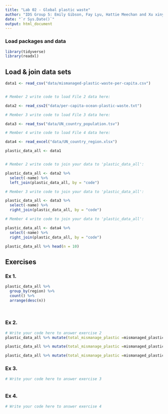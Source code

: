 ```yaml
---
title: "Lab 02 - Global plastic waste"
author: "IDS Group 5: Emily Gibson, Fay Lyu, Hattie Meechan and Xu xinyue"
date: "`r Sys.Date()`"
output: html_document
---
```


### Load packages and data

```r
library(tidyverse)
library(readxl)
```


## Load & join data sets

```r

data1 <- read_csv("data/mismanaged-plastic-waste-per-capita.csv")


# Member 2 write code to load File 2 data here:

data2 <- read_csv2("data/per-capita-ocean-plastic-waste.txt")

# Member 3 write code to load File 3 data here:

data3 <- read_tsv("data/UN_country_population.tsv")

# Member 4 write code to load File 4 data here:

data4 <- read_excel("data/UN_country_region.xlsx")

```



```r

plastic_data_all <- data1


# Member 2 write code to join your data to 'plastic_data_all':

plastic_data_all <- data2 %>%
  select(-name) %>%
  left_join(plastic_data_all, by = "code")

# Member 3 write code to join your data to 'plastic_data_all':

plastic_data_all <- data3 %>%
  select(-name) %>%
  right_join(plastic_data_all, by = "code")

# Member 4 write code to join your data to 'plastic_data_all':

plastic_data_all <- data4 %>%
  select(-name) %>%
  right_join(plastic_data_all, by = "code")

```


```r

plastic_data_all %>% head(n = 10)


```



## Exercises

### Ex 1.

```r

plastic_data_all %>%
  group_by(region) %>%
  count() %>%
  arrange(desc(n))
  
  

```



### Ex 2.

```r
# Write your code here to answer exercise 2
plastic_data_all %>% mutate(total_mismanage_plastic =mismanaged_plastic * population) 

plastic_data_all %>% mutate(total_mismanage_plastic =mismanaged_plastic * population) %>% group_by(region) %>%summarise(mean=mean(total_mismanage_plastic))

plastic_data_all %>% mutate(total_mismanage_plastic =mismanaged_plastic * population) %>% group_by(region) %>%  arrange(desc(total_mismanage_plastic)) %>% summarise(mean=mean(total_mismanage_plastic))


```


### Ex 3.

```r
# Write your code here to answer exercise 3



```


### Ex 4.

```r
# Write your code here to answer exercise 4



```
